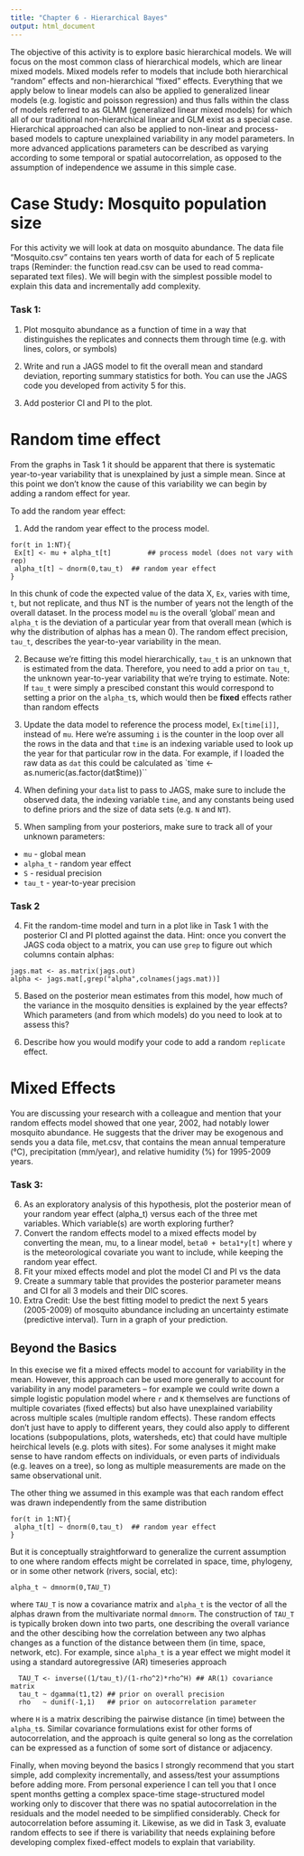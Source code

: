 ```yaml
---
title: "Chapter 6 - Hierarchical Bayes"
output: html_document
---
```


The objective of this activity is to explore basic hierarchical models.  We will focus on the most common class of hierarchical models, which are linear mixed models.  Mixed models refer to models that include both hierarchical “random” effects and non-hierarchical “fixed” effects.  Everything that we apply below to linear models can also be applied to generalized linear models (e.g. logistic and poisson regression) and thus falls within the class of models referred to as GLMM (generalized linear mixed models) for which all of our traditional non-hierarchical linear and GLM exist as a special case. Hierarchical approached can also be applied to non-linear and process-based models to capture unexplained variability in any model parameters. In more advanced applications parameters can be described as varying according to some temporal or spatial autocorrelation, as opposed to the assumption of independence we assume in this simple case.

# Case Study: Mosquito population size

For this activity we will look at data on mosquito abundance.  The data file “Mosquito.csv” contains ten years worth of data for each of 5 replicate traps (Reminder: the function read.csv can be used to read comma-separated text files).   We will begin with the simplest possible model to explain this data and incrementally add complexity.

### Task 1: 

1.  Plot mosquito abundance as a function of time in a way that distinguishes the replicates and connects them through time (e.g. with lines, colors, or symbols)

2.	Write and run a JAGS model to fit the overall mean and standard deviation, reporting summary statistics for both. You can use the JAGS code you developed from activity 5 for this.

3.	Add posterior CI and PI to the plot.

# Random time effect

From the graphs in Task 1 it should be apparent that there is systematic year-to-year variability that is unexplained by just a simple mean.  Since at this point we don't know the cause of this variability we can begin by adding a random effect for year.  

To add the random year effect:

1. Add the random year effect to the process model.
```
for(t in 1:NT){
 Ex[t] <- mu + alpha_t[t]		  ## process model (does not vary with rep)
 alpha_t[t] ~ dnorm(0,tau_t)  ## random year effect
}
```
In this chunk of code the expected value of the data X, `Ex`, varies with time, `t`, but not replicate, and thus NT is the number of years not the length of the overall dataset. In the process model `mu` is the overall 'global' mean and `alpha_t` is the deviation of a particular year from that overall mean (which is why the distribution of alphas has a mean 0). The random effect precision, `tau_t`, describes the year-to-year variability in the mean. 

2. Because we're fitting this model hierarchically, `tau_t` is an unknown that is estimated from the data. Therefore, you need to add a prior on `tau_t`, the unknown year-to-year variability that we're trying to estimate. Note: If `tau_t` were simply a prescibed constant this would correspond to setting a prior on the `alpha_t`s, which would then be **fixed** effects rather than random effects

3. Update the data model to reference the process model, `Ex[time[i]]`, instead of `mu`. Here we're assuming `i` is the counter in the loop over all the rows in the data and that `time` is an indexing variable used to look up the year for that particular row in the data. For example, if I loaded the raw data as `dat` this could be calculated as `time <- as.numeric(as.factor(dat$time))``

4. When defining your `data` list to pass to JAGS, make sure to include the observed data, the indexing variable `time`, and any constants being used to define priors and the size of data sets (e.g. `N` and `NT`).

5. When sampling from your posteriors, make sure to track all of your unknown parameters: 
 + `mu` - global mean
 + `alpha_t` - random year effect
 + `S` - residual precision
 + `tau_t` - year-to-year precision


### Task 2

4.  Fit the random-time model and turn in a plot like in Task 1 with the posterior CI and PI plotted against the data.
Hint: once you convert the JAGS coda object to a matrix, you can use `grep` to figure out which columns contain alphas: 
```
jags.mat <- as.matrix(jags.out)
alpha <- jags.mat[,grep("alpha",colnames(jags.mat))]
```
5.	Based on the posterior mean estimates from this model, how much of the variance in the mosquito densities is explained by the year effects? Which parameters (and from which models) do you need to look at to assess this?

6. Describe how you would modify your code to add a random `replicate` effect.

# Mixed Effects

You are discussing your research with a colleague and mention that your random effects model showed that one year, 2002, had notably lower mosquito abundance.  He suggests that the driver may be exogenous and sends you a data file, met.csv, that contains the mean annual temperature (°C), precipitation (mm/year), and relative humidity (%) for 1995-2009 years.
 
### Task 3:

6.  As an exploratory analysis of this hypothesis, plot the posterior mean of your random year effect (alpha_t) versus each of the three met variables.  Which variable(s) are worth exploring further?
7.	Convert the random effects model to a mixed effects model by converting the mean, mu, to a linear model, `beta0 + beta1*y[t]` where y is the meteorological covariate you want to include, while keeping the random year effect.
8.	Fit your mixed effects model and plot the model CI and PI vs the data
9.	Create a summary table that provides the posterior parameter means and CI for all 3 models and their DIC scores.
10.	Extra Credit: Use the best fitting model to predict the next 5 years (2005-2009) of mosquito abundance including an uncertainty estimate (predictive interval). Turn in a graph of your prediction.

## Beyond the Basics

In this execise we fit a mixed effects model to account for variability in the mean. However, this approach can be used more generally to account for variability in any model parameters -- for example we could write down a simple logistic population model where `r` and `K` themselves are functions of multiple covariates (fixed effects) but also have unexplained variability across multiple scales (multiple random effects). These random effects don't just have to apply to different years, they could also apply to different locations (subpopulations, plots, watersheds, etc) that could have multiple heirchical levels (e.g. plots with sites). For some analyses it might make sense to have random effects on individuals, or even parts of individuals (e.g. leaves on a tree), so long as multiple measurements are made on the same observational unit. 

The other thing we assumed in this example was that each random effect was drawn independently from the same distribution

```
for(t in 1:NT){
 alpha_t[t] ~ dnorm(0,tau_t)  ## random year effect
}
```

But it is conceptually straightforward to generalize the current assumption to one where random effects might be correlated in space, time, phylogeny, or in some other network (rivers, social, etc):

```
alpha_t ~ dmnorm(0,TAU_T)
```

where `TAU_T` is now a covariance matrix and `alpha_t` is the vector of all the alphas drawn from the multivariate normal `dmnorm`. The construction of `TAU_T` is typically broken down into two parts, one describing the overall variance and the other descibing how the correlation between any two alphas changes as a function of the distance between them (in time, space, network, etc). For example, since `alpha_t` is a year effect we might model it using a standard autoregressive (AR) timeseries approach

```
  TAU_T <- inverse((1/tau_t)/(1-rho^2)*rho^H) ## AR(1) covariance matrix
  tau_t ~ dgamma(t1,t2) ## prior on overall precision
  rho   ~ dunif(-1,1)   ## prior on autocorrelation parameter
```
where `H` is a matrix describing the pairwise distance (in time) between the `alpha_t`s. Similar covariance formulations exist for other forms of autocorrelation, and the approach is quite general so long as the correlation can be expressed as a function of some sort of distance or adjacency.  

Finally, when moving beyond the basics I strongly recommend that you start simple, add complexity incrementally, and assess/test your assumptions before adding more. From personal experience I can tell you that I once spent months getting a complex space-time stage-structured model working only to discover that there was no spatial autocorrelation in the residuals and the model needed to be simplified considerably. Check for autocorrelation before assuming it. Likewise, as we did in Task 3, evaluate random effects to see if there is variability that needs explaining before developing complex fixed-effect models to explain that variability.
